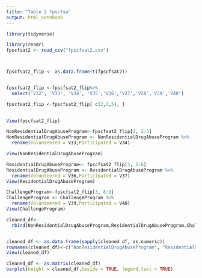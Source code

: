 ```yaml
---
title: "Table 2 fpscfsa"
output: html_notebook
---
```


```r
library(tidyverse)

library(readr)
fpscfsat2 <- read_csv("fpscfsat2.csv")



fpscfsat2_flip <- as.data.frame(t(fpscfsat2))


fpscfsat2_flip <-fpscfsat2_flip%>%
  select('V32', 'V33', 'V34', 'V35','V36','V37','V38','V39','V40')

fpscfsat2_flip <-fpscfsat2_flip[ c(2,3,5), ]
  

View(fpscfsat2_flip)
```

```r

NonResidentialDrugAbuseProgram<-fpscfsat2_flip[3, 2:3]
NonResidentialDrugAbuseProgram <- NonResidentialDrugAbuseProgram %>%
  rename(Volunteered = V33,Participated = V34)

View(NonResidentialDrugAbuseProgram)


```

```r
	
ResidentialDrugAbuseProgram<- fpscfsat2_flip[3, 5:6]
ResidentialDrugAbuseProgram <- ResidentialDrugAbuseProgram %>%
  rename(Volunteered = V36,Participated = V37)
View(ResidentialDrugAbuseProgram)
```


```r
ChallengeProgram<-fpscfsat2_flip[3, 8:9] 
ChallengeProgram <- ChallengeProgram %>%
  rename(Volunteered = V39,Participated = V40)
View(ChallengeProgram)

```


```r
cleaned_df<- 
  rbind(NonResidentialDrugAbuseProgram,ResidentialDrugAbuseProgram,ChallengeProgram)


cleaned_df <- as.data.frame(sapply(cleaned_df, as.numeric))
rownames(cleaned_df)<-c("NonResidentialDrugAbuseProgram", "ResidentialDrugAbuseProgram", "ChallengeProgram")
View(cleaned_df)


```




```r
cleaned_df <- as.matrix(cleaned_df)
barplot(height = cleaned_df,beside = TRUE, legend.text = TRUE)
```

